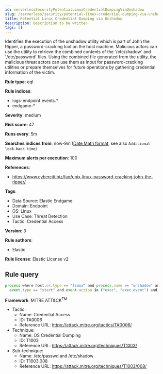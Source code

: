```yaml
---
id: serverlessSecurityPotentialLinuxCredentialDumpingViaUnshadow
slug: /serverless/security/potential-linux-credential-dumping-via-unshadow
title: Potential Linux Credential Dumping via Unshadow
description: Description to be written
tags: []
---
```


<div id="potential-linux-credential-dumping-via-unshadow"></div>

Identifies the execution of the unshadow utility which is part of John the Ripper, a password-cracking tool on the host machine. Malicious actors can use the utility to retrieve the combined contents of the '/etc/shadow' and '/etc/password' files. Using the combined file generated from the utility, the malicious threat actors can use them as input for password-cracking utilities or prepare themselves for future operations by gathering credential information of the victim.

**Rule type**: eql

**Rule indices**: 

* logs-endpoint.events.*
* endgame-*

**Severity**: medium

**Risk score**: 47

**Runs every**: 5m

**Searches indices from**: now-9m ([Date Math format](((ref))/common-options.html#date-math), see also <DocLink id="serverlessSecurityRulesUiCreate" section="set-the-rules-schedule">`Additional look-back time`</DocLink>)

**Maximum alerts per execution**: 100

**References**: 

* https://www.cyberciti.biz/faq/unix-linux-password-cracking-john-the-ripper/

**Tags**: 

* Data Source: Elastic Endgame
* Domain: Endpoint
* OS: Linux
* Use Case: Threat Detection
* Tactic: Credential Access

**Version**: 3

**Rule authors**: 

* Elastic

**Rule license**: Elastic License v2

## Rule query

```js
process where host.os.type == "linux" and process.name == "unshadow" and
  event.type == "start" and event.action in ("exec", "exec_event") and process.args_count >= 2

```

**Framework**: MITRE ATT&CK<sup>TM</sup>

* Tactic:
    * Name: Credential Access
    * ID: TA0006
    * Reference URL: https://attack.mitre.org/tactics/TA0006/
* Technique:
    * Name: OS Credential Dumping
    * ID: T1003
    * Reference URL: https://attack.mitre.org/techniques/T1003/
* Sub-technique:
    * Name: /etc/passwd and /etc/shadow
    * ID: T1003.008
    * Reference URL: https://attack.mitre.org/techniques/T1003/008/

